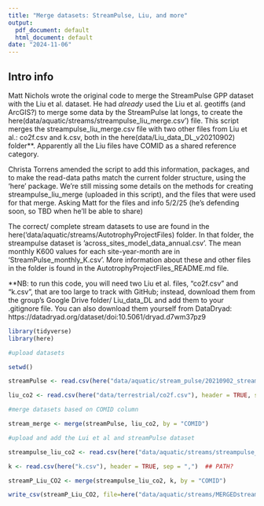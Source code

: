 ```yaml
---
title: "Merge datasets: StreamPulse, Liu, and more"
output:
  pdf_document: default
  html_document: default
date: "2024-11-06"
---
```


## Intro info

Matt Nichols wrote the original code to merge the StreamPulse GPP dataset with the Liu et al. dataset. He had *already* used the Liu et al. geotiffs (and ArcGIS?) to merge some data by the StreamPulse lat longs, to create the here(data/aquatic/streams/streampulse_liu_merge.csv') file. This script merges the streampulse_liu_merge.csv file with two other files from Liu et al.: co2f.csv and k.csv, both in the here(data/Liu_data_DL_v20210902) folder**. Apparently all the Liu files have COMID as a shared reference category. 

Christa Torrens amended the script to add this information, packages, and to make the read-data paths match the current folder structure, using the 'here' package.  We're still missing some details on the methods for creating streampulse_liu_merge (uploaded in this script), and the files that were used for that merge.  Asking Matt for the files and info 5/2/25 (he's defending soon, so TBD when he'll be able to share)

The correct/ complete stream datasets to use are found in the here('data/aquatic/streams/AutotrophyProjectFiles) folder. In that folder, the streampulse dataset is 'across_sites_model_data_annual.csv'. The mean monthly K600 values for each site-year-month are in 'StreamPulse_monthly_K.csv'. More information about these and other files in the folder is found in the AutotrophyProjectFiles_README.md file. 

**NB: to run this code, you will need two  Liu et al. files, "co2f.csv" and "k.csv", that are too large to track with GitHub; instead, download them from the group's Google Drive folder/ Liu_data_DL and add them to your .gitignore file. You can also download them  yourself from DataDryad: https://datadryad.org/dataset/doi:10.5061/dryad.d7wm37pz9



```r

library(tidyverse)
library(here)

```


```r
#upload datasets

setwd()

streamPulse <- read.csv(here("data/aquatic/stream_pulse/20210902_streampulse_synthesis_statset.csv"), header = TRUE, sep = ",")

liu_co2 <- read.csv(here("data/terrestrial/co2f.csv"), header = TRUE, sep = ",")

#merge datasets based on COMID column

stream_merge <- merge(streamPulse, liu_co2, by = "COMID")

```

```r
#upload and add the Lui et al and streamPulse dataset

streampulse_liu_co2 <- read.csv(here("data/aquatic/streams/streampulse_liu_merge.csv"), header = TRUE, sep = ",")

k <- read.csv(here("k.csv"), header = TRUE, sep = ",")  ## PATH? 

```

```r
streamP_Liu_CO2 <- merge(streampulse_liu_co2, k, by = "COMID")

write_csv(streamP_Liu_CO2, file=here("data/aquatic/streams/MERGEDstreamPulse_Liu.csv"))
```


